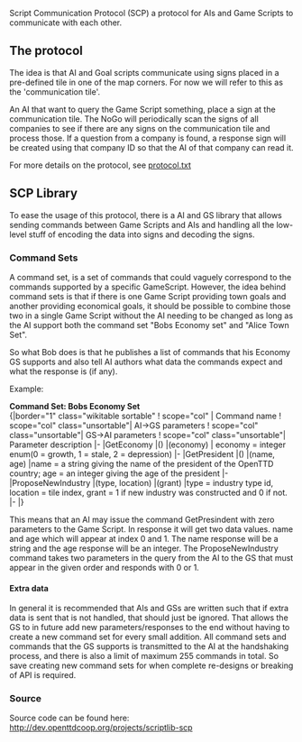 Script Communication Protocol (SCP) a protocol for AIs and Game Scripts to communicate with each other. 

== The protocol ==
The idea is that AI and Goal scripts communicate using signs placed in a pre-defined tile in one of the map corners. For now we will refer to this as the 'communication tile'. 

An AI that want to query the Game Script something, place a sign at the communication tile. The NoGo will periodically scan the signs of all companies to see if there are any signs on the communication tile and process those. If a question from a company is found, a response sign will be created using that company ID so that the AI of that company can read it.

For more details on the protocol, see [http://dev.openttdcoop.org/projects/scriptlib-scp/repository/entry/protocol.txt protocol.txt]

== SCP Library ==
To ease the usage of this protocol, there is a AI and GS library that allows sending commands between Game Scripts and AIs and handling all the low-level stuff of encoding the data into signs and decoding the signs.

=== Command Sets ===
A command set, is a set of commands that could vaguely correspond to the commands supported by a specific GameScript. However, the idea behind command sets is that if there is one Game Script providing town goals and another providing economical goals, it should be possible to combine those two in a single Game Script without the AI needing to be changed as long as the AI support both the command set "Bobs Economy set" and "Alice Town Set".

So what Bob does is that he publishes a list of commands that his Economy GS supports and also tell AI authors what data the commands expect and what the response is (if any).

Example:

'''Command Set: Bobs Economy Set'''<br/>
{|border="1"  class="wikitable sortable"
! scope="col" | Command name
! scope="col" class="unsortable"| AI->GS parameters
! scope="col" class="unsortable"| GS->AI parameters
! scope="col" class="unsortable"| Parameter description
|-
|GetEconomy
|()
|(economy)
| economy = integer enum(0 = growth, 1 = stale, 2 = depression)
|-
|GetPresident
|()
|(name, age)
|name = a string giving the name of the president of the OpenTTD country; age = an integer giving the age of the president
|-
|ProposeNewIndustry
|(type, location)
|(grant)
|type = industry type id, location = tile index, grant = 1 if new industry was constructed and 0 if not.
|-
|}

This means that an AI may issue the command GetPresindent with zero parameters to the Game Script. In response it will get two data values. name and age which will appear at index 0 and 1. The name response will be a string and the age response will be an integer. The ProposeNewIndustry command takes two parameters in the query from the AI to the GS that must appear in the given order and responds with 0 or 1. 

==== Extra data ====
In general it is recommended that AIs and GSs are written such that if extra data is sent that is not handled, that should just be ignored. That allows the GS to in future add new parameters/responses to the end without having to create a new command set for every small addition. All command sets and commands that the GS supports is transmitted to the AI at the handshaking process, and there is also a limit of maximum 255 commands in total. So save creating new command sets for when complete re-designs or breaking of API is required.

=== Source ===
Source code can be found here: http://dev.openttdcoop.org/projects/scriptlib-scp